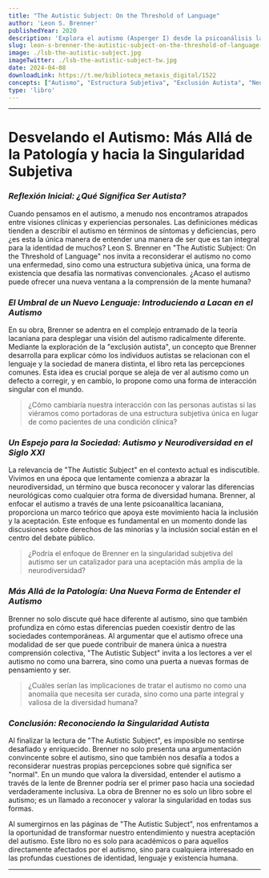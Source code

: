 ```yaml
---
title: "The Autistic Subject: On the Threshold of Language"
author: 'Leon S. Brenner'
publishedYear: 2020
description: 'Explora el autismo (Asperger I) desde la psicoanálisis lacaniano como estructura subjetiva única, desafiando la percepción de patología para valorar la singularidad y neurodiversidad.'
slug: leon-s-brenner-the-autistic-subject-on-the-threshold-of-language-lacan
image: ./lsb-the-autistic-subject.jpg
imageTwitter: ./lsb-the-autistic-subject-tw.jpg
date: 2024-04-08
downloadLink: https://t.me/biblioteca_metaxis_digital/1522
concepts: ["Autismo", "Estructura Subjetiva", "Exclusión Autista", "Neurodiversidad", "Lacan"]
type: 'libro'
---
```


---

# Desvelando el Autismo: Más Allá de la Patología y hacia la Singularidad Subjetiva

### _Reflexión Inicial: ¿Qué Significa Ser Autista?_

Cuando pensamos en el autismo, a menudo nos encontramos atrapados entre visiones clínicas y experiencias personales. Las definiciones médicas tienden a describir el autismo en términos de síntomas y deficiencias, pero ¿es esta la única manera de entender una manera de ser que es tan integral para la identidad de muchos? Leon S. Brenner en "The Autistic Subject: On the Threshold of Language" nos invita a reconsiderar el autismo no como una enfermedad, sino como una estructura subjetiva única, una forma de existencia que desafía las normativas convencionales. ¿Acaso el autismo puede ofrecer una nueva ventana a la comprensión de la mente humana?

### _El Umbral de un Nuevo Lenguaje: Introduciendo a Lacan en el Autismo_

En su obra, Brenner se adentra en el complejo entramado de la teoría lacaniana para desplegar una visión del autismo radicalmente diferente. Mediante la exploración de la "exclusión autista", un concepto que Brenner desarrolla para explicar cómo los individuos autistas se relacionan con el lenguaje y la sociedad de manera distinta, el libro reta las percepciones comunes. Esta idea es crucial porque se aleja de ver al autismo como un defecto a corregir, y en cambio, lo propone como una forma de interacción singular con el mundo. 

> ¿Cómo cambiaría nuestra interacción con las personas autistas si las viéramos como portadoras de una estructura subjetiva única en lugar de como pacientes de una condición clínica?

### _Un Espejo para la Sociedad: Autismo y Neurodiversidad en el Siglo XXI_

La relevancia de "The Autistic Subject" en el contexto actual es indiscutible. Vivimos en una época que lentamente comienza a abrazar la neurodiversidad, un término que busca reconocer y valorar las diferencias neurológicas como cualquier otra forma de diversidad humana. Brenner, al enfocar el autismo a través de una lente psicoanalítica lacaniana, proporciona un marco teórico que apoya este movimiento hacia la inclusión y la aceptación. Este enfoque es fundamental en un momento donde las discusiones sobre derechos de las minorías y la inclusión social están en el centro del debate público.

> ¿Podría el enfoque de Brenner en la singularidad subjetiva del autismo ser un catalizador para una aceptación más amplia de la neurodiversidad?

### _Más Allá de la Patología: Una Nueva Forma de Entender el Autismo_

Brenner no solo discute qué hace diferente al autismo, sino que también profundiza en cómo estas diferencias pueden coexistir dentro de las sociedades contemporáneas. Al argumentar que el autismo ofrece una modalidad de ser que puede contribuir de manera única a nuestra comprensión colectiva, "The Autistic Subject" invita a los lectores a ver el autismo no como una barrera, sino como una puerta a nuevas formas de pensamiento y ser.

> ¿Cuáles serían las implicaciones de tratar el autismo no como una anomalía que necesita ser curada, sino como una parte integral y valiosa de la diversidad humana?

### _Conclusión: Reconociendo la Singularidad Autista_

Al finalizar la lectura de "The Autistic Subject", es imposible no sentirse desafiado y enriquecido. Brenner no solo presenta una argumentación convincente sobre el autismo, sino que también nos desafía a todos a reconsiderar nuestras propias percepciones sobre qué significa ser "normal". En un mundo que valora la diversidad, entender el autismo a través de la lente de Brenner podría ser el primer paso hacia una sociedad verdaderamente inclusiva. La obra de Brenner no es solo un libro sobre el autismo; es un llamado a reconocer y valorar la singularidad en todas sus formas.

Al sumergirnos en las páginas de "The Autistic Subject", nos enfrentamos a la oportunidad de transformar nuestro entendimiento y nuestra aceptación del autismo. Este libro no es solo para académicos o para aquellos directamente afectados por el autismo, sino para cualquiera interesado en las profundas cuestiones de identidad, lenguaje y existencia humana.

---
